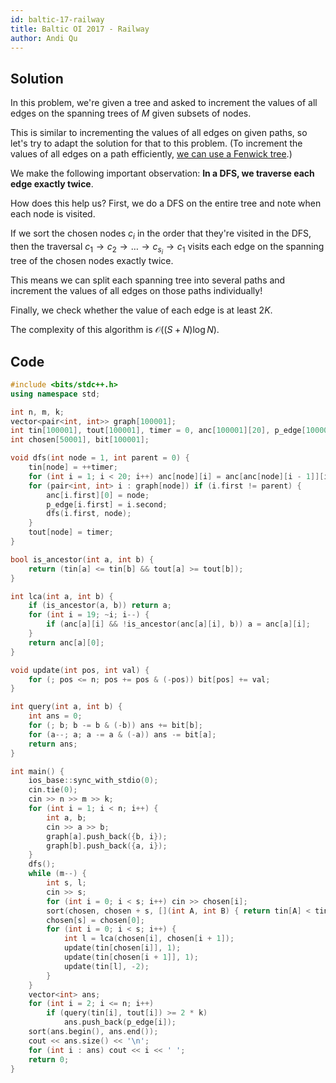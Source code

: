 ```yaml
---
id: baltic-17-railway
title: Baltic OI 2017 - Railway
author: Andi Qu
---
```


## Solution

In this problem, we're given a tree and asked to increment the values of all edges on the spanning trees of $M$ given subsets of nodes.

This is similar to incrementing the values of all edges on given paths, so let's try to adapt the solution for that to this problem. (To increment the values of all edges on a path efficiently, [we can use a Fenwick tree](https://codeforces.com/blog/entry/78564).)

We make the following important observation: **In a DFS, we traverse each edge exactly twice**.

How does this help us? First, we do a DFS on the entire tree and note when each node is visited.

If we sort the chosen nodes $c_i$ in the order that they're visited in the DFS, then the traversal $c_1 \rightarrow c_2 \rightarrow \dots \rightarrow c_{s_i} \rightarrow c_1$ visits each edge on the spanning tree of the chosen nodes exactly twice.

This means we can split each spanning tree into several paths and increment the values of all edges on those paths individually!

Finally, we check whether the value of each edge is at least $2K$.

The complexity of this algorithm is $\mathcal{O}((S + N) \log N)$.

## Code

```cpp
#include <bits/stdc++.h>
using namespace std;

int n, m, k;
vector<pair<int, int>> graph[100001];
int tin[100001], tout[100001], timer = 0, anc[100001][20], p_edge[100001];
int chosen[50001], bit[100001];

void dfs(int node = 1, int parent = 0) {
    tin[node] = ++timer;
    for (int i = 1; i < 20; i++) anc[node][i] = anc[anc[node][i - 1]][i - 1];
    for (pair<int, int> i : graph[node]) if (i.first != parent) {
        anc[i.first][0] = node;
        p_edge[i.first] = i.second;
        dfs(i.first, node);
    }
    tout[node] = timer;
}

bool is_ancestor(int a, int b) {
    return (tin[a] <= tin[b] && tout[a] >= tout[b]);
}

int lca(int a, int b) {
    if (is_ancestor(a, b)) return a;
    for (int i = 19; ~i; i--) {
        if (anc[a][i] && !is_ancestor(anc[a][i], b)) a = anc[a][i];
    }
    return anc[a][0];
}

void update(int pos, int val) {
    for (; pos <= n; pos += pos & (-pos)) bit[pos] += val;
}

int query(int a, int b) {
    int ans = 0;
    for (; b; b -= b & (-b)) ans += bit[b];
    for (a--; a; a -= a & (-a)) ans -= bit[a];
    return ans;
}

int main() {
    ios_base::sync_with_stdio(0);
    cin.tie(0);
    cin >> n >> m >> k;
    for (int i = 1; i < n; i++) {
        int a, b;
        cin >> a >> b;
        graph[a].push_back({b, i});
        graph[b].push_back({a, i});
    }
    dfs();
    while (m--) {
        int s, l;
        cin >> s;
        for (int i = 0; i < s; i++) cin >> chosen[i];
        sort(chosen, chosen + s, [](int A, int B) { return tin[A] < tin[B]; });
        chosen[s] = chosen[0];
        for (int i = 0; i < s; i++) {
            int l = lca(chosen[i], chosen[i + 1]);
            update(tin[chosen[i]], 1);
            update(tin[chosen[i + 1]], 1);
            update(tin[l], -2);
        }
    }
    vector<int> ans;
    for (int i = 2; i <= n; i++)
        if (query(tin[i], tout[i]) >= 2 * k)
            ans.push_back(p_edge[i]);
    sort(ans.begin(), ans.end());
    cout << ans.size() << '\n';
    for (int i : ans) cout << i << ' ';
    return 0;
}
```
